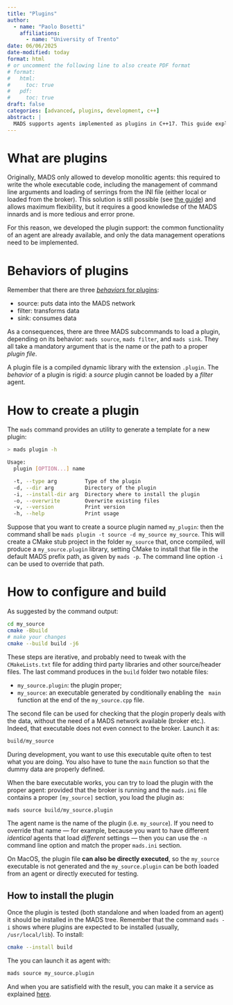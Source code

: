```yaml
---
title: "Plugins"
author:
  - name: "Paolo Bosetti"
    affiliations: 
      - name: "University of Trento"
date: 06/06/2025
date-modified: today
format: html
# or uncomment the following line to also create PDF format
# format: 
#   html:
#     toc: true
#   pdf:
#     toc: true
draft: false
categories: [advanced, plugins, development, c++]
abstract: |
  MADS supports agents implemented as plugins in C++17. This guide explains how to create a plugin.
---
```


# What are plugins

Originally, MADS only allowed to develop monolitic agents: this required to write the whole executable code, including the management of command line arguments and loading of serrings from the INI file (either local or loaded from the broker). This solution is still possible (see [the guide](monolithic_agents.html)) and allows maximum flexibility, but it requires a good knowledse of the MADS innards and is more tedious and error prone.

For this reason, we developed the plugin support: the common functionality of an agent are already available, and only the data management operations need to be implemented.


# Behaviors of plugins

Remember that there are three [*behaviors* for plugins](structure.html#the-agents):

* source: puts data into the MADS network
* filter: transforms data
* sink: consumes data

As a consequences, there are three MADS subcommands to load a plugin, depending on its behavior: `mads source`, `mads filter`, and `mads sink`. They all take a mandatory argument that is the name or the path to a proper *plugin file*. 

A plugin file is a compiled dynamic library with the extension `.plugin`. The *behavior* of a plugin is rigid: a *source* plugin cannot be loaded by a *filter* agent.


# How to create a plugin

The `mads` command provides an utility to generate a template for a new plugin:

```bash
> mads plugin -h

Usage:
  plugin [OPTION...] name

  -t, --type arg         Type of the plugin
  -d, --dir arg          Directory of the plugin
  -i, --install-dir arg  Directory where to install the plugin
  -o, --overwrite        Overwrite existing files
  -v, --version          Print version
  -h, --help             Print usage
```

Suppose that you want to create a source plugin named `my_plugin`: then the command shall be `mads plugin -t source -d my_source my_source`. This will create a CMake stub project in the folder `my_source` that, once compiled, will produce a `my_source.plugin` library, setting CMake to install that file in the default MADS prefix path, as given by `mads -p`. The command line option `-i` can be used to override that path.


# How to configure and build

As suggested by the command output:

```bash
cd my_source
cmake -Bbuild 
# make your changes
cmake --build build -j6
```

These steps are iterative, and probably need to tweak with the `CMakeLists.txt` file for adding third party libraries and other source/header files. The last command produces in the `build` folder two notable files:

* `my_source.plugin`: the plugin proper;
* `my_source`: an executable generated by conditionally enabling the ` main` function at the end of the `my_source.cpp` file.

The second file can be used for checking that the plogin properly deals with the data, without the need of a MADS network available (broker etc.). Indeed, that executable does not even connect to the broker. Launch it as:

```bash
build/my_source
```

During development, you want to use this executable quite often to test what you are doing. You also have to tune the `main` function so that the dummy data are properly defined.

When the bare executable works, you can try to load the plugin with the proper agent: provided that the broker is running and the `mads.ini` file contains a proper `[my_source]` section, you load the plugin as:

```bash
mads source build/my_source.plugin
```

The agent name is the name of the plugin (i.e. `my_source`). If you need to override that name --- for example, because you want to have different *identical* agents that load *different* settings --- then you can use the `-n` command line option and match the proper `mads.ini` section.


::: callout-important
On MacOS, the plugin file **can also be directly executed**, so the `my_source` executable is not generated and the `my_source.plugin` can be both loaded from an agent or directly executed for testing.
:::


## How to install the plugin

Once the plugin is tested (both standalone and when loaded from an agent) it should be installed in the MADS tree. Remember that the command `mads -i` shows where plugins are expected to be installed (usually, `/usr/local/lib`). To install:

```bash
cmake --install build
```

The you can launch it as agent with:

```bash
mads source my_source.plugin
```

And when you are satisfield with the result, you can make it a service as explained [here](services.html).